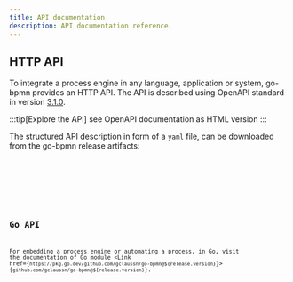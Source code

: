 ```yaml
---
title: API documentation
description: API documentation reference.
---
```





## HTTP API

To integrate a process engine in any language, application or system, go-bpmn provides an HTTP API.
The API is described using OpenAPI standard in version [3.1.0](https://spec.openapis.org/oas/v3.1.0.html).

:::tip[Explore the API]
see <Link href="/go-bpmn/openapi.html">OpenAPI documentation</Link> as HTML version
:::

The structured API description in form of a `yaml` file, can be downloaded from the go-bpmn release artifacts:

<Tabs syncKey="osarch">
  <TabItem label="linux">
    <Code code={`curl -L -o go-bpmn-openapi.yaml https://github.com/gclaussn/go-bpmn/releases/download/${release.version}/go-bpmn-openapi.yaml`} lang="sh" />
  </TabItem>
  <TabItem label="windows">
    <Code code={`curl.exe -L -o go-bpmn-openapi.yaml https://github.com/gclaussn/go-bpmn/releases/download/${release.version}/go-bpmn-openapi.yaml`} lang="powershell" title="PowerShell" />
  </TabItem>
</Tabs>

## Go API

For embedding a process engine or automating a process, in Go, visit the documentation of Go module <Link href={`https://pkg.go.dev/github.com/gclaussn/go-bpmn@${release.version}`}>{`github.com/gclaussn/go-bpmn@${release.version}`}</Link>.
